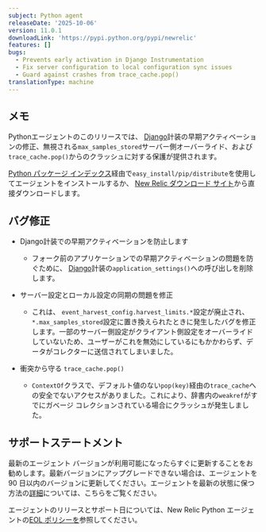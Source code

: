 ```yaml
---
subject: Python agent
releaseDate: '2025-10-06'
version: 11.0.1
downloadLink: 'https://pypi.python.org/pypi/newrelic'
features: []
bugs:
  - Prevents early activation in Django Instrumentation
  - Fix server configuration to local configuration sync issues
  - Guard against crashes from trace_cache.pop()
translationType: machine
---
```


## メモ

Pythonエージェントのこのリリースでは、 [Django](https://pypi.org/project/Django/)計装の早期アクティベーションの修正、無視される`max_samples_stored`サーバー側オーバーライド、および`trace_cache.pop()`からのクラッシュに対する保護が提供されます。

[Python パッケージ インデックス](https://pypi.python.org/pypi/newrelic)経由で`easy_install/pip/distribute`を使用してエージェントをインストールするか、 [New Relic ダウンロード サイト](https://download.newrelic.com/python_agent/release)から直接ダウンロードします。

## バグ修正

* Django計装での早期アクティベーションを防止します

  * フォーク前のアプリケーションでの早期アクティベーションの問題を防ぐために、 [Django](https://pypi.org/project/Django/)計装の`application_settings()`への呼び出しを削除します。

* サーバー設定とローカル設定の同期の問題を修正

  * これは、 `event_harvest_config.harvest_limits.*`設定が廃止され、 `*.max_samples_stored`設定に置き換えられたときに発生したバグを修正します。一部のサーバー側設定がクライアント側設定をオーバーライドしていないため、ユーザーがこれを無効にしているにもかかわらず、データがコレクターに送信されてしまいました。

* 衝突から守る `trace_cache.pop()`

  * `ContextOf`クラスで、デフォルト値のない`pop(key)`経由の`trace_cache`への安全でないアクセスがありました。これにより、辞書内の`weakref`がすでにガベージ コレクションされている場合にクラッシュが発生しました。

## サポートステートメント

最新のエージェント バージョンが利用可能になったらすぐに更新することをお勧めします。最新バージョンにアップグレードできない場合は、エージェントを 90 日以内のバージョンに更新してください。エージェントを最新の状態に保つ方法の[詳細](/docs/new-relic-solutions/new-relic-one/install-configure/update-new-relic-agent/)については、こちらをご覧ください。

エージェントのリリースとサポート日については、New Relic Python エージェントの[EOL ポリシーを](/docs/apm/agents/python-agent/getting-started/python-agent-eol-policy/)参照してください。
